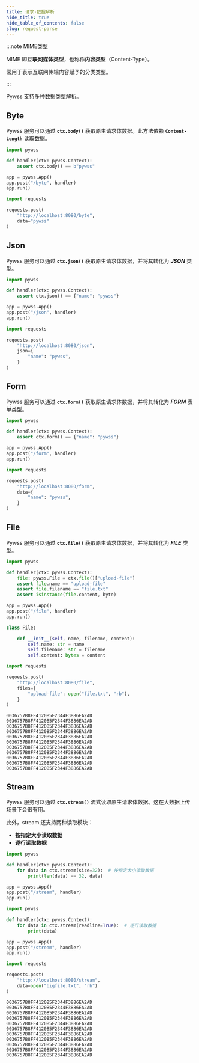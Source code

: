 ```yaml
---
title: 请求-数据解析
hide_title: true
hide_table_of_contents: false
slug: request-parse
---
```


:::note MIME类型

MIME 即**互联网媒体类型**，也称作**内容类型**（Content-Type）。

常用于表示互联网传输内容赋予的分类类型。

:::

Pywss 支持多种数据类型解析。

## Byte
Pywss 服务可以通过 **`ctx.body()`** 获取原生请求体数据。此方法依赖 **`Content-Length`** 读取数据。

<Tabs className="unique-tabs">
<TabItem value="服务端" label="服务端" default>

```python
import pywss

def handler(ctx: pywss.Context):
    assert ctx.body() == b"pywss"

app = pywss.App()
app.post("/byte", handler)
app.run()
```

</TabItem>
<TabItem value="客户端" label="客户端">

```python
import requests

reqoests.post(
    "http://localhost:8080/byte",
    data="pywss"
)
```

</TabItem>
</Tabs>


## Json
Pywss 服务可以通过 **`ctx.json()`** 获取原生请求体数据，并将其转化为 **_JSON_** 类型。

<Tabs className="unique-tabs">
<TabItem value="服务端" label="服务端" default>

```python
import pywss

def handler(ctx: pywss.Context):
    assert ctx.json() == {"name": "pywss"}

app = pywss.App()
app.post("/json", handler)
app.run()
```

</TabItem>
<TabItem value="客户端" label="客户端">

```python
import requests

reqoests.post(
    "http://localhost:8080/json",
    json={
        "name": "pywss",
    }
)
```

</TabItem>
</Tabs>


## Form
Pywss 服务可以通过 **`ctx.form()`** 获取原生请求体数据，并将其转化为 **_FORM_** 表单类型。

<Tabs className="unique-tabs">
<TabItem value="服务端" label="服务端" default>

```python
import pywss

def handler(ctx: pywss.Context):
    assert ctx.form() == {"name": "pywss"}

app = pywss.App()
app.post("/form", handler)
app.run()
```

</TabItem>
<TabItem value="客户端" label="客户端">

```python
import requests

reqoests.post(
    "http://localhost:8080/form",
    data={
        "name": "pywss",
    }
)
```

</TabItem>
</Tabs>


## File
Pywss 服务可以通过 **`ctx.file()`** 获取原生请求体数据，并将其转化为 **_FILE_** 类型。

<Tabs className="unique-tabs">
<TabItem value="服务端" label="服务端" default>

```python
import pywss

def handler(ctx: pywss.Context):
    file: pywss.File = ctx.file()["upload-file"]
    assert file.name == "upload-file"
    assert file.filename == "file.txt"
    assert isinstance(file.content, byte)

app = pywss.App()
app.post("/file", handler)
app.run()
```
```python title="pywss.File"
class File:

    def __init__(self, name, filename, content):
        self.name: str = name
        self.filename: str = filename
        self.content: bytes = content
```

</TabItem>
<TabItem value="客户端" label="客户端">

```python
import requests

reqoests.post(
    "http://localhost:8080/file",
    files={
        "upload-file": open("file.txt", "rb"),
    }
)
```

</TabItem>
<TabItem value="file.txt" label="file.txt">

```text
0036757B8FF4120B5F2344F3886EA2AD
0036757B8FF4120B5F2344F3886EA2AD
0036757B8FF4120B5F2344F3886EA2AD
0036757B8FF4120B5F2344F3886EA2AD
0036757B8FF4120B5F2344F3886EA2AD
0036757B8FF4120B5F2344F3886EA2AD
0036757B8FF4120B5F2344F3886EA2AD
0036757B8FF4120B5F2344F3886EA2AD
0036757B8FF4120B5F2344F3886EA2AD
0036757B8FF4120B5F2344F3886EA2AD
0036757B8FF4120B5F2344F3886EA2AD
```

</TabItem>
</Tabs>


## Stream
Pywss 服务可以通过 **`ctx.stream()`** 流式读取原生请求体数据。这在大数据上传场景下会很有用。

此外，stream 还支持两种读取模块：
- **按指定大小读取数据**
- **逐行读取数据**

<Tabs className="unique-tabs">
<TabItem value="服务端-流式读取" label="服务端-流式读取" default>

```python
import pywss

def handler(ctx: pywss.Context):
    for data in ctx.stream(size=32):  # 按指定大小读取数据
        print(len(data) == 32, data)

app = pywss.App()
app.post("/stream", handler)
app.run()
```

</TabItem>
<TabItem value="服务端-逐行读取" label="服务端-逐行读取" default>

```python
import pywss

def handler(ctx: pywss.Context):
    for data in ctx.stream(readline=True):  # 逐行读取数据
        print(data)

app = pywss.App()
app.post("/stream", handler)
app.run()
```

</TabItem>
<TabItem value="客户端" label="客户端">

```python
import requests

reqoests.post(
    "http://localhost:8080/stream",
    data=open("bigfile.txt", "rb")
)
```
</TabItem>
<TabItem value="bigfile.txt" label="bigfile.txt">

```text
0036757B8FF4120B5F2344F3886EA2AD
0036757B8FF4120B5F2344F3886EA2AD
0036757B8FF4120B5F2344F3886EA2AD
0036757B8FF4120B5F2344F3886EA2AD
0036757B8FF4120B5F2344F3886EA2AD
0036757B8FF4120B5F2344F3886EA2AD
0036757B8FF4120B5F2344F3886EA2AD
0036757B8FF4120B5F2344F3886EA2AD
0036757B8FF4120B5F2344F3886EA2AD
0036757B8FF4120B5F2344F3886EA2AD
0036757B8FF4120B5F2344F3886EA2AD
```

</TabItem>
</Tabs>
